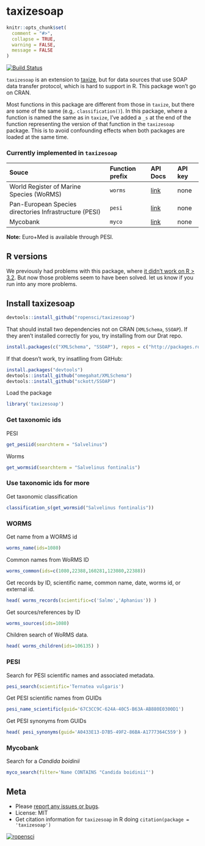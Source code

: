 taxizesoap
==========

```r
knitr::opts_chunk$set(
  comment = "#>",
  collapse = TRUE,
  warning = FALSE,
  message = FALSE
)
```

[![Build Status](https://api.travis-ci.org/ropensci/taxizesoap.png?branch=master)](https://travis-ci.org/ropensci/taxizesoap)

`taxizesoap` is an extension to [taxize](https://github.com/ropensci/taxize), but for data sources that use SOAP data transfer protocol, which is hard to support in R. This package won't go on CRAN.

Most functions in this package are different from those in `taxize`, but there are some of the same (e.g,. `classification()`). In this package, where a function is named the same as in `taxize`, I've added a `_s` at the end of the function representing the version of that function in the `taxizesoap` package. This is to avoid confounding effects when both packages are loaded at the same time.

### Currently implemented in `taxizesoap`

<table>
<colgroup>
<col style="text-align:left;"/>
<col style="text-align:left;"/>
<col style="text-align:left;"/>
<col style="text-align:left;"/>
</colgroup>

<thead>
<tr>
  <th style="text-align:left;">Souce</th>
	<th style="text-align:left;">Function prefix</th>
	<th style="text-align:left;">API Docs</th>
	<th style="text-align:left;">API key</th>
</tr>
</thead>

<tbody>
<tr>
	<td style="text-align:left;">World Register of Marine Species (WoRMS)</td>
	<td style="text-align:left;"><code>worms</code></td>
	<td style="text-align:left;"><a href="http://www.marinespecies.org/aphia.php?p=webservice">link</a></td>
	<td style="text-align:left;">none</td>
</tr>
<tr>
	<td style="text-align:left;">Pan-European Species directories Infrastructure (PESI)</td>
	<td style="text-align:left;"><code>pesi</code></td>
	<td style="text-align:left;"><a href="http://www.eu-nomen.eu/portal/webservices.php">link</a></td>
	<td style="text-align:left;">none</td>
</tr>
<tr>
	<td style="text-align:left;">Mycobank</td>
	<td style="text-align:left;"><code>myco</code></td>
	<td style="text-align:left;"><a href="http://www.mycobank.org/Services/Generic/Help.aspx?s=searchservice">link</a></td>
	<td style="text-align:left;">none</td>
</tr>
</tbody>
</table>

**Note:** Euro+Med is available through PESI.

## R versions

We previously had problems with this package, where [it didn't work on R > 3.2](https://github.com/ropensci/taxizesoap/issues/4#issuecomment-218175649). But now
those problems seem to have been solved. let us know if you run into any more problems.

## Install taxizesoap

```r
devtools::install_github("ropensci/taxizesoap")
```

That should install two dependencies not on CRAN (`XMLSchema`, `SSOAP`). If they aren't installed
correctly for you, try installing from our Drat repo.

```r
install.packages(c("XMLSchema", "SSOAP"), repos = c("http://packages.ropensci.org", "http://cran.rstudio.com"))
```

If that doesn't work, try insatlling from GitHub:

```r
install.packages("devtools")
devtools::install_github("omegahat/XMLSchema")
devtools::install_github("sckott/SSOAP")
```

Load the package

```r
library('taxizesoap')
```

### Get taxonomic ids

PESI

```r
get_pesiid(searchterm = "Salvelinus")
```

Worms

```r
get_wormsid(searchterm = "Salvelinus fontinalis")
```

### Use taxonomic ids for more

Get taxonomic classification

```r
classification_s(get_wormsid("Salvelinus fontinalis"))
```

### WORMS

Get name from a WORMS id

```r
worms_name(ids=1080)
```

Common names from WoRMS ID

```r
worms_common(ids=c(1080,22388,160281,123080,22388))
```

Get records by ID, scientific name, common name, date, worms id, or external id.

```r
head( worms_records(scientific=c('Salmo','Aphanius')) )
```

Get sources/references by ID

```r
worms_sources(ids=1080)
```

Children search of WoRMS data.

```r
head( worms_children(ids=106135) )
```

### PESI

Search for PESI scientific names and associated metadata.

```r
pesi_search(scientific='Ternatea vulgaris')
```

Get PESI scientific names from GUIDs

```r
pesi_name_scientific(guid='67C3CC9C-624A-40C5-B63A-AB880E0300D1')
```

Get PESI synonyms from GUIDs

```r
head( pesi_synonyms(guid='A0433E13-D7B5-49F2-86BA-A1777364C559') )
```

### Mycobank

Search for a _Candida boidinii_

```r
myco_search(filter='Name CONTAINS "Candida boidinii"')
```

## Meta

* Please [report any issues or bugs](https://github.com/ropensci/taxizesoap/issues).
* License: MIT
* Get citation information for `taxizesoap` in R doing `citation(package = 'taxizesoap')`

[![ropensci](http://ropensci.org/public_images/github_footer.png)](http://ropensci.org)
